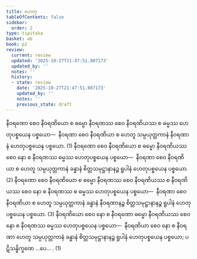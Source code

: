 ```yaml
---
title: ဟေတု
tableOfContents: false
sidebar:
  order: 2
type: tipitaka
basket: ab
book: p2
review:
  current: review
  updated: '2025-10-27T21:47:51.807173'
  updated_by: ''
  notes: ''
  history:
  - state: review
    date: '2025-10-27T21:47:51.807173'
    updated_by: ''
    notes: ''
    previous_state: draft
---
```



<ReviewStatus review={frontmatter.review} showDetails={true} />

<HypothesisAnnotation frontmatter={frontmatter} />

<DynamicBreadcrumb />

<Division number="90" book="p2" e="ch" v="38" p="242">

<Paragraph number="2079" book="p2">
နီဝရဏော စေဝ နီဝရဏိယော စ ဓမ္မော နီဝရဏဿ စေဝ နီဝရဏိယဿ စ ဓမ္မဿ ဟေတုပစ္စယေန ပစ္စယော—  နီဝရဏာ စေဝ နီဝရဏိယာ စ ဟေတူ သမ္ပယုတ္တကာနံ နီဝရဏာနံ ဟေတုပစ္စယေန ပစ္စယော. (1)
</Paragraph>

<Paragraph number="2080" book="p2">
နီဝရဏော စေဝ နီဝရဏိယော စ ဓမ္မော နီဝရဏိယဿ စေဝ နော စ နီဝရဏဿ ဓမ္မဿ ဟေတုပစ္စယေန ပစ္စယော—  နီဝရဏာ စေဝ နီဝရဏိယာ စ ဟေတူ သမ္ပယုတ္တကာနံ ခန္ဓာနံ စိတ္တသမုဋ္ဌာနာနဉ္စ ရူပါနံ ဟေတုပစ္စယေန ပစ္စယော. (2)
</Paragraph>

<Paragraph number="2081" book="p2">
နီဝရဏော စေဝ နီဝရဏိယော စ ဓမ္မော နီဝရဏဿ စေဝ နီဝရဏိယဿ စ နီဝရဏိယဿ စေဝ နော စ နီဝရဏဿ စ ဓမ္မဿ ဟေတုပစ္စယေန ပစ္စယော—  နီဝရဏာ စေဝ နီဝရဏိယာ စ ဟေတူ သမ္ပယုတ္တကာနံ ခန္ဓာနံ နီဝရဏာနဉ္စ စိတ္တသမုဋ္ဌာနာနဉ္စ ရူပါနံ ဟေတုပစ္စယေန ပစ္စယော. (3)
</Paragraph>

<Paragraph number="2082" book="p2">
နီဝရဏိယော စေဝ နော စ နီဝရဏော ဓမ္မော နီဝရဏိယဿ စေဝ နော စ နီဝရဏဿ ဓမ္မဿ ဟေတုပစ္စယေန ပစ္စယော—  နီဝရဏိယာ စေဝ နော စ နီဝရဏာ ဟေတူ သမ္ပယုတ္တကာနံ ခန္ဓာနံ စိတ္တသမုဋ္ဌာနာနဉ္စ ရူပါနံ ဟေတုပစ္စယေန ပစ္စယော; ပဋိသန္ဓိက္ခဏေ …ပေ… . (1)
</Paragraph>
</Division>
